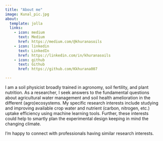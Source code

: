 ```yaml
---
title: "About me"
image: Kunal_pic.jpg
about:
  template: jolla
  links:
    - icon: medium
      text: Medium
      href: https://medium.com/@khuranasoils
    - icon: linkedin
      text: LinkedIn
      href: https://linkedin.com/in/khuranasoils 
    - icon: github
      text: Github
      href: https://github.com/Kkhurana007 

---
```


I am a soil physicist broadly trained in agronomy, soil fertility, and plant nutrition. As a researcher, I seek answers to the fundamental questions about agricultural water management and soil health amelioration in the different (agro)ecosystems. My specific research interests include studying and improving available crop water and nutrient (carbon, nitrogen, etc.) uptake efficiency using machine learning tools. Further, these interests could help to smartly plan the experimental design keeping in mind the changing climate.

I’m happy to connect with professionals having similar research interests.



